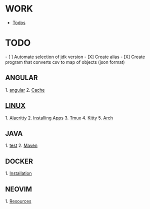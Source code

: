 = WORK =
* [[Todos]]

= TODO =
- [ ] Automate selection of jdk version
- [X] Create alias
- [X] Create program that converts csv to map of objects (json format)


== ANGULAR ==
1. [[angular]]
2. [[Cache data from http|Cache]]


== [[LINUX]] ==
1. [[Alacritty]]
2. [[Installing Apps]]
3. [[Tmux]]
4. [[Kitty]]
5. [[Arch]]

== JAVA ==
1. [[spring-ng-maven-deploy|test]]
2. [[Maven]] 

== DOCKER ==
1. [[Installation]]

== NEOVIM ==
1. [[Resources]]

